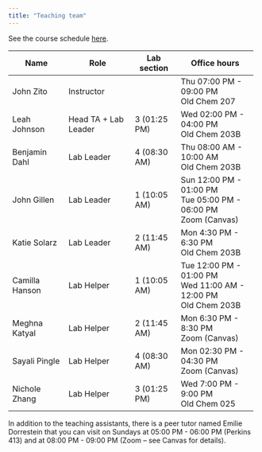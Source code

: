 ```yaml
---
title: "Teaching team"
---
```


See the course schedule [here](https://docs.google.com/spreadsheets/d/1HcviQRgKBdOERhi4ndiIVH198iQxy_smn5otxHuTAjo/edit?usp=sharing).

+-------------------+----------------------+---------------+--------------------------+
| Name              | Role                 | Lab section   | Office hours             |
+===================+======================+===============+==========================+
| John Zito         | Instructor           |               | Thu 07:00 PM - 09:00 PM\ |
|                   |                      |               | Old Chem 207             |
+-------------------+----------------------+---------------+--------------------------+
| Leah Johnson      | Head TA + Lab Leader | 3 (01:25 PM)  | Wed 02:00 PM - 04:00 PM\ |
|                   |                      |               | Old Chem 203B            |
+-------------------+----------------------+---------------+--------------------------+
| Benjamin Dahl     | Lab Leader           | 4 (08:30 AM)  | Thu 08:00 AM - 10:00 AM\ |
|                   |                      |               | Old Chem 203B            |
+-------------------+----------------------+---------------+--------------------------+
| John Gillen       | Lab Leader           | 1 (10:05 AM)  | Sun 12:00 PM - 01:00 PM\ |
|                   |                      |               | Tue 05:00 PM - 06:00 PM\ |
|                   |                      |               | Zoom (Canvas)            |
+-------------------+----------------------+---------------+--------------------------+
| Katie Solarz      | Lab Leader           | 2 (11:45 AM)  | Mon 4:30 PM - 6:30 PM\   |
|                   |                      |               | Old Chem 203B            |
+-------------------+----------------------+---------------+--------------------------+
| Camilla Hanson    | Lab Helper           | 1 (10:05 AM)  | Tue 12:00 PM - 01:00 PM\ |
|                   |                      |               | Wed 11:00 AM - 12:00 PM\ |
|                   |                      |               | Old Chem 203B            |
+-------------------+----------------------+---------------+--------------------------+
| Meghna Katyal     | Lab Helper           | 2 (11:45 AM)  | Mon 6:30 PM - 8:30 PM\   |
|                   |                      |               | Zoom (Canvas)            |
+-------------------+----------------------+---------------+--------------------------+
| Sayali Pingle     | Lab Helper           | 4 (08:30 AM)  | Mon 02:30 PM - 04:30 PM\ |
|                   |                      |               | Zoom (Canvas)            |
+-------------------+----------------------+---------------+--------------------------+
| Nichole Zhang     | Lab Helper           | 3 (01:25 PM)  | Wed 7:00 PM - 9:00 PM\   |
|                   |                      |               | Old Chem 025             |
+-------------------+----------------------+---------------+--------------------------+

In addition to the teaching assistants, there is a peer tutor named Emilie Dorrestein that you can visit on Sundays at 05:00 PM - 06:00 PM (Perkins 413) and at 08:00 PM - 09:00 PM (Zoom -- see Canvas for details).